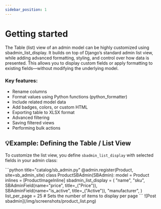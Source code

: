 ```yaml
---
sidebar_position: 1
---
```


# Getting started
The Table (list) view of an admin model can be highly customized using sbadmin_list_display.
It builds on top of Django’s standard admin list view, while adding advanced formatting, styling, and control over how data is presented.
This allows you to display custom fields or apply formatting to existing fields—without modifying the underlying model.

### Key features:
- Rename columns
- Format values using Python functions (python_formatter)
- Include related model data
- Add badges, colors, or custom HTML
- Exporting table to XLSX format
- Advanced filtering
- Saving filtered views
- Performing bulk actions

## 💡Example: Defining the Table / List View
To customize the list view, you define `sbadmin_list_display` with selected fields in your admin class:

<Tabs groupId="1">
<TabItem value="code" label="Code">
```python title="catalog/sb_admin.py"
@admin.register(Product, site=sb_admin_site)
class ProductSBAdmin(SBAdmin):
    model = Product
    inlines = [ProductImageInline]
    sbadmin_list_display = (
        "name",
        "sku",
        SBAdminField(name="price", title=_("Price")),
        SBAdminField(name="is_active", title=_("Active")),
        "manufacturer",
    )
    list_per_page = 25  # Sets the number of items to display per page
```
</TabItem>
<TabItem value="list" label="Result">
![Post sbadmin](/img/screenshots/product_list.png)
</TabItem>

</Tabs>

